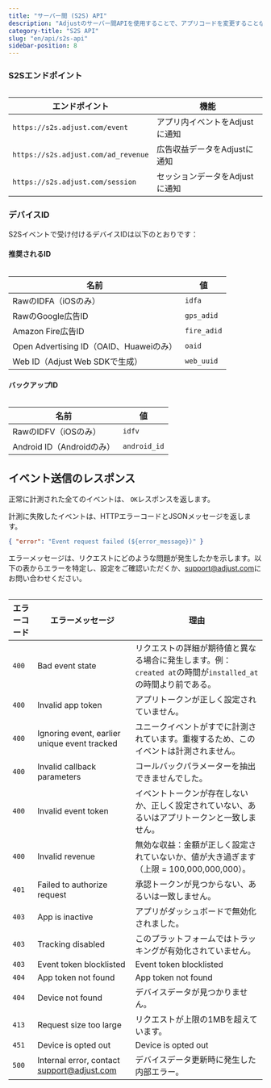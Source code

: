 ```yaml
---
title: "サーバー間 (S2S) API"
description: "Adjustのサーバー間APIを使用することで、アプリコードを変更することなくアプリをAdjustに連携できます。"
category-title: "S2S API"
slug: "en/api/s2s-api"
sidebar-position: 8
---
```

### S2Sエンドポイント

<table> 

|               エンドポイント               |         機能         |
|-------------------------------------|--------------------|
| `https://s2s.adjust.com/event`      | アプリ内イベントをAdjustに通知 |
| `https://s2s.adjust.com/ad_revenue` | 広告収益データをAdjustに通知  |
| `https://s2s.adjust.com/session`    | セッションデータをAdjustに通知 |

</Table> 

### デバイスID

S2Sイベントで受け付けるデバイスIDは以下のとおりです：

#### 推奨されるID

<table> 

|                 名前                 |      値      |
|------------------------------------|-------------|
| RawのIDFA（iOSのみ）                    | `idfa`      |
| RawのGoogle広告ID                     | `gps_adid`  |
| Amazon Fire広告ID                    | `fire_adid` |
| Open Advertising ID（OAID、Huaweiのみ） | `oaid`      |
| Web ID（Adjust Web SDKで生成）          | `web_uuid`  |

</Table> 

#### バックアップID

<table> 

|          名前           |      値       |
|-----------------------|--------------|
| RawのIDFV（iOSのみ）       | `idfv`       |
| Android ID（Androidのみ） | `android_id` |

</Table> 

イベント送信のレスポンス
------------

正常に計測された全てのイベントは、 `OK`レスポンスを返します。

計測に失敗したイベントは、HTTPエラーコードとJSONメッセージを返します。

```json
{ "error": "Event request failed (${error_message})" }
```

エラーメッセージは、リクエストにどのような問題が発生したかを示します。以下の表からエラーを特定し、設定をご確認いただくか、[support@adjust.com](mailto:support@adjust.com)にお問い合わせください。
<table> 

| エラーコード |                                エラーメッセージ                                 |                                 理由                                  |
|--------|-------------------------------------------------------------------------|---------------------------------------------------------------------|
| `400`  | Bad event state                                                         | リクエストの詳細が期待値と異なる場合に発生します。例：`created at`の時間が`installed_at`の時間より前である。 |
| `400`  | Invalid app token                                                       | アプリトークンが正しく設定されていません。                                               |
| `400`  | Ignoring event, earlier unique event tracked                            | ユニークイベントがすでに計測されています。重複するため、このイベントは計測されません。                         |
| `400`  | Invalid callback parameters                                             | コールバックパラメーターを抽出できませんでした。                                            |
| `400`  | Invalid event token                                                     | イベントトークンが存在しないか、正しく設定されていない、あるいはアプリトークンと一致しません。                     |
| `400`  | Invalid revenue                                                         | 無効な収益：金額が正しく設定されていないか、値が大き過ぎます（上限 = 100,000,000,000）。               |
| `401`  | Failed to authorize request                                             | 承認トークンが見つからない、あるいは一致しません。                                           |
| `403`  | App is inactive                                                         | アプリがダッシュボードで無効化されました。                                               |
| `403`  | Tracking disabled                                                       | このプラットフォームではトラッキングが有効化されていません。                                      |
| `403`  | Event token blocklisted                                                 | Event token blocklisted                                             |
| `404`  | App token not found                                                     | App token not found                                                 |
| `404`  | Device not found                                                        | デバイスデータが見つかりません。                                                    |
| `413`  | Request size too large                                                  | リクエストが上限の1MBを超えています。                                                |
| `451`  | Device is opted out                                                     | Device is opted out                                                 |
| `500`  | Internal error, contact [support@adjust.com](mailto:support@adjust.com) | デバイスデータ更新時に発生した内部エラー。                                               |

</Table>

